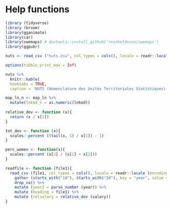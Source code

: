 # Help functions

```r
library (tidyverse) 
library (broom) 
library(gganimate)  
library(car)
library(swemaps) # devtools::install_github('reinholdsson/swemaps')
library(ggpubr)

nuts <- read_csv ("nuts.csv", col_types = cols(), locale = readr::locale (encoding = "UTF-8"), na = c("..", "NA"))

options(tibble.print_max = Inf)

nuts %>%
  knitr::kable(
  booktabs = TRUE,
  caption = 'NUTS (Nomenclature des Unités Territoriales Statistiques) is the EU\'s hierarchical regional division.') 

map_ln_n <- map_ln %>%
  mutate(lnkod_n = as.numeric(lnkod)) 
  
relative_dev <- function (x){  
  return (x / x[1])  
}  

tot_dev <- function (x){  
  scales::percent ((tail(x, 1) / x[1]) - 1)  
}  

perc_women <- function(x){  
  scales::percent (x[2] / (x[1] + x[2]))  
}   

readfile <- function (file1){  
  read_csv (file1, col_types = cols(), locale = readr::locale (encoding = "latin1"), na = c("..", "NA")) %>%  
    gather (starts_with("19"), starts_with("20"), key = "year", value = salary) %>%  
	drop_na() %>%  
    mutate (year2 = parse_number (year)) %>%  
    mutate (heading = file1) %>%  
    mutate (relsalary = relative_dev (salary))  
}
```

